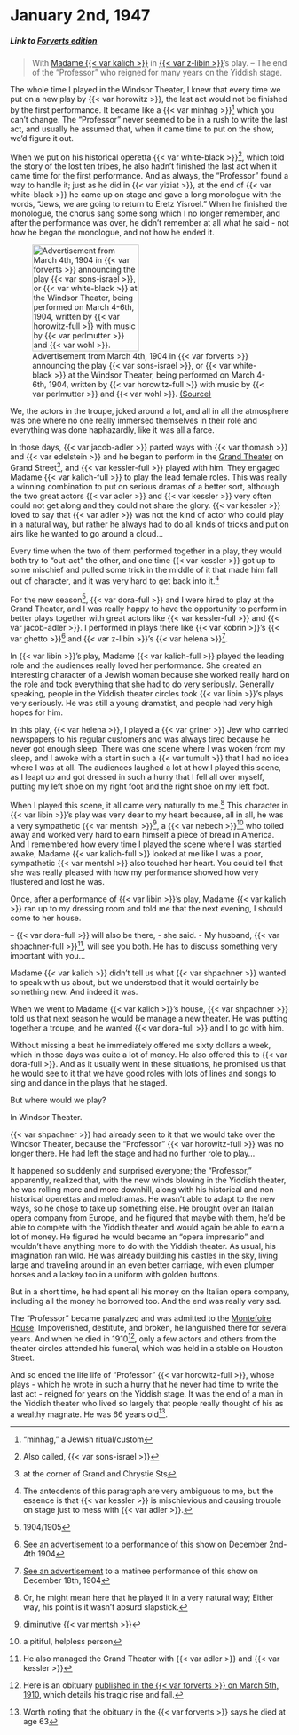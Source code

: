 # January 2nd, 1947

##### _Link to [Forverts edition](https://www.nli.org.il/en/newspapers/frw/1947/01/02/01/)_ {.unnumbered}

> With [Madame {{< var kalich >}}](https://www.museumoffamilyhistory.com/yt/lex/K/kalich-bertha.htm) in [{{< var z-libin >}}](https://www.museumoffamilyhistory.com/yt/lex/L/libin-z.htm)'s play. -- The end of the "Professor" who reigned for many years on the Yiddish stage.

The whole time I played in the Windsor Theater, I knew that every time we put on a new play by {{< var horowitz >}}, the last act would not be finished by the first performance. It became like a {{< var minhag >}}^["minhag," a Jewish ritual/custom] which you can't change. The "Professor" never seemed to be in a rush to write the last act, and usually he assumed that, when it came time to put on the show, we'd figure it out.



::: {layout-ncol="2"}

When we put on his historical operetta {{< var white-black >}}^[Also called, {{< var sons-israel >}}], which told the story of the lost ten tribes, he also hadn't finished the last act when it came time for the first performance. And as always, the "Professor" found a way to handle it; just as he did in {{< var yiziat >}}, at the end of {{< var white-black >}} he came up on stage and gave a long monologue with the words, "Jews, we are going to return to Eretz Yisroel." When he finished the monologue, the chorus sang some song which I no longer remember, and after the performance was over, he didn't remember at all what he said - not how he began the monologue, and not how he ended it.


![Advertisement from March 4th, 1904 in {{< var forverts >}} announcing the play {{< var sons-israel >}}, or {{< var white-black >}} at the Windsor Theater, being performed on March 4-6th, 1904, written by {{< var horowitz-full >}} with music by {{< var perlmutter >}} and {{< var wohl >}}. [(Source)](https://www.nli.org.il/en/newspapers/frw/1904/03/04/01/article/32.1/)](../img/newspaper_clippings/1904-03-04_forverts.png){width="2in"}

:::

We, the actors in the troupe, joked around a lot, and all in all the atmosphere was one where no one really immersed themselves in their role and everything was done haphazardly, like it was all a farce.

In those days, {{< var jacob-adler >}} parted ways with {{< var thomash >}} and {{< var edelstein >}} and he began to perform in the [Grand Theater](https://en.wikipedia.org/wiki/Grand_Theatre_(Manhattan)) on Grand Street^[at the corner of Grand and Chrystie Sts], and {{< var kessler-full >}} played with him. They engaged Madame {{< var kalich-full >}} to play the lead female roles. This was really a winning combination to put on serious dramas of a better sort, although the two great actors {{< var adler >}} and {{< var kessler >}} very often could not get along and they could not share the glory. {{< var kessler >}} loved to say that {{< var adler >}} was not the kind of actor who could play in a natural way, but rather he always had to do all kinds of tricks and put on airs like he wanted to go around a cloud...

Every time when the two of them performed together in a play, they would both try to "out-act" the other, and one time {{< var kessler >}} got up to some mischief and pulled some trick in the middle of it that made him fall out of character, and it was very hard to get back into it.^[The antecdents of this paragraph are very ambiguous to me, but the essence is that {{< var kessler >}} is mischievious and causing trouble on stage just to mess with {{< var adler >}}.]

For the new season^[1904/1905], {{< var dora-full >}} and I were hired to play at the Grand Theater, and I was really happy to have the opportunity to perform in better plays together with great actors like {{< var kessler-full >}} and {{< var jacob-adler >}}. I performed in plays there like {{< var kobrin >}}'s {{< var ghetto >}}^[[See an advertisement](https://www.nli.org.il/en/newspapers/freiearb/1904/12/04/01/article/27/) to a performance of this show on December 2nd-4th 1904] and {{< var z-libin >}}'s {{< var helena >}}^[[See an advertisement](https://www.nli.org.il/en/newspapers/haleom/1904/12/15/01/article/8.1/) to a matinee performance of this show on December 18th, 1904].



In {{< var libin >}}'s play, Madame {{< var kalich-full >}} played the leading role and the audiences really loved her performance. She created an interesting character of a Jewish woman because she worked really hard on the role and took everything that she had to do very seriously. Generally speaking, people in the Yiddish theater circles took {{< var libin >}}'s plays very seriously. He was still a young dramatist, and people had very high hopes for him.

In this play, {{< var helena >}}, I played a {{< var griner >}} Jew who carried newspapers to his regular customers and was always tired because he never got enough sleep. There was one scene where I was woken from my sleep, and I awoke with a start in such a {{< var tumult >}} that I had no idea where I was at all. The audiences laughed a lot at how I played this scene, as I leapt up and got dressed in such a hurry that I fell all over myself, putting my left shoe on my right foot and the right shoe on my left foot.

When I played this scene, it all came very naturally to me.^[Or, he might mean here that he played it in a very natural way; Either way, his point is it wasn't absurd slapstick.] This character in {{< var libin >}}'s play was very dear to my heart because, all in all, he was a very sympathetic {{< var mentshl >}}^[diminutive {{< var mentsh >}}], a {{< var nebech >}}^[a pitiful, helpless person] who toiled away and worked very hard to earn himself a piece of bread in America. And I remembered how every time I played the scene where I was startled awake, Madame {{< var kalich-full >}} looked at me like I was a poor, sympathetic {{< var mentshl >}} also touched her heart. You could tell that she was really pleased with how my performance showed how very flustered and lost he was.

Once, after a performance of {{< var libin >}}'s play, Madame {{< var kalich >}} ran up to my dressing room and told me that the next evening, I should come to her house.

-- {{< var dora-full >}} will also be there, - she said. - My husband, {{< var shpachner-full >}}^[He also managed the Grand Theater with {{< var adler >}} and {{< var kessler >}}], will see you both. He has to discuss something very important with you...

Madame {{< var kalich >}} didn't tell us what {{< var shpachner >}} wanted to speak with us about, but we understood that it would certainly be something new. And indeed it was.

When we went to Madame {{< var kalich >}}'s house, {{< var shpachner >}} told us that next season he would be manage a new theater. He was putting together a troupe, and he wanted {{< var dora-full >}} and I to go with him.

Without missing a beat he immediately offered me sixty dollars a week, which in those days was quite a lot of money. He also offered this to {{< var dora-full >}}. And as it usually went in these situations, he promised us that he would see to it that we have good roles with lots of lines and songs to sing and dance in the plays that he staged.

But where would we play?

In Windsor Theater.

{{< var shpachner >}} had already seen to it that we would take over the Windsor Theater, because the "Professor" {{< var horowitz-full >}} was no longer there. He had left the stage and had no further role to play...

It happened so suddenly and surprised everyone; the "Professor," apparently, realized that, with the new winds blowing in the Yiddish theater, he was rolling more and more downhill, along with his historical and non-historical operettas and melodramas. He wasn't able to adapt to the new ways, so he chose to take up something else. He brought over an Italian opera company from Europe, and he figured that maybe with them, he'd be able to compete with the Yiddish theater and would again be able to earn a lot of money. He figured he would became an "opera impresario" and wouldn't have anything more to do with the Yiddish theater. As usual, his imagination ran wild. He was already building his castles in the sky, living large and traveling around in an even better carriage, with even plumper horses and a lackey too in a uniform with golden buttons.

But in a short time, he had spent all his money on the Italian opera company, including all the money he borrowed too. And the end was really very sad.

The "Professor" became paralyzed and was admitted to the [Montefoire House](https://en.wikipedia.org/wiki/Montefiore_Home_for_Chronic_Invalids). Impoverished, destitute, and broken, he languished there for several years. And when he died in 1910^[Here is an obituary [published in the {{< var forverts >}} on March 5th, 1910](https://www.nli.org.il/en/newspapers/frw/1910/03/05/01/article/30/), which details his tragic rise and fall.], only a few actors and others from the theater circles attended his funeral, which was held in a stable on Houston Street.

And so ended the life life of "Professor" {{< var horowitz-full >}}, whose plays - which he wrote in such a hurry that he never had time to write the last act - reigned for years on the Yiddish stage. It was the end of a man in the Yiddish theater who lived so largely that people really thought of his as a wealthy magnate. He was 66 years old^[Worth noting that the obituary in the {{< var forverts >}} says he died at age 63].

